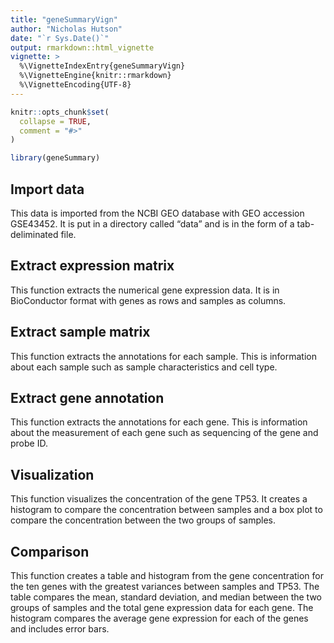 ```yaml
---
title: "geneSummaryVign"
author: "Nicholas Hutson"
date: "`r Sys.Date()`"
output: rmarkdown::html_vignette
vignette: >
  %\VignetteIndexEntry{geneSummaryVign}
  %\VignetteEngine{knitr::rmarkdown}
  %\VignetteEncoding{UTF-8}
---
```


```r
knitr::opts_chunk$set(
  collapse = TRUE,
  comment = "#>"
)
```

```r
library(geneSummary)
```

## Import data
This data is imported from the NCBI GEO database with GEO accession GSE43452. It is put in a directory called "data" and is in the form of a tab-deliminated file. 

## Extract expression matrix
This function extracts the numerical gene expression data. It is in BioConductor format with genes as rows and samples as columns.

## Extract sample matrix
This function extracts the annotations for each sample. This is information about each sample such as sample characteristics and cell type.

## Extract gene annotation
This function extracts the annotations for each gene. This is information about the measurement of each gene such as sequencing of the gene and probe ID. 

## Visualization
This function visualizes the concentration of the gene TP53. It creates a histogram to compare the concentration between samples and a box plot to compare the concentration between the two groups of samples. 

## Comparison
This function creates a table and histogram from the gene concentration for the ten genes with the greatest variances between samples and TP53. The table compares the mean, standard deviation, and median between the two groups of samples and the total gene expression data for each gene. The histogram compares the average gene expression for each of the genes and includes error bars.  
